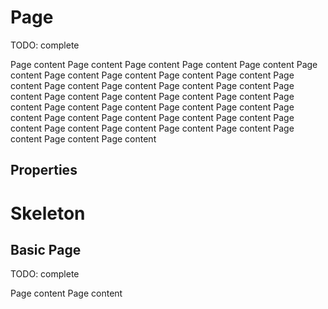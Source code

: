 



<Meta title="Components/Page" component={Page} />

# Page

TODO: complete

<Preview>
  <Story name="default" parameters={{ decorators: [withKnobs, withA11y] }}>
    <Page
      title={text("title", "Title")}
      backNavigation={{
        onClick: action("onClickBackNavigation"),
        children: text("back", "Back"),
      }}
      paginationPrevious={action("paginationPrevious")}
      paginationNext={action("paginationNext")}
      editAction={{
        onClick: action("onClickEditAction"),
        children: text("edit", "Edit"),
      }}
      primaryAction={{
        children: "Add a product",
        icon: PlusCircleIcon,
        onClick: action("primaryAction.OnClick"),
      }}
      secondaryActions={[
        {
          children: "Organize products",
          icon: DownloadIcon,
          onClick: action("secondaryActions[0].OnClick"),
        },
        {
          children: "Import and export from CSV",
          icon: ListIcon,
          onClick: action("secondaryActions[1].OnClick"),
        },
      ]}
      headerLabels={[
        {
          id: text("label id 1", "label-id-1"),
          appearance: select("label 1 appearance", [
            "default",
            "primary",
            "secondary",
            "success",
            "warning",
            "danger",
          ]),
          label: text("label 1", "label 1"),
        },
        {
          id: text("label id 2", "label-id-2"),
          appearance: select("label 2 appearance", [
            "default",
            "primary",
            "secondary",
            "success",
            "warning",
            "danger",
          ]),
          label: text("label 2", "label 2"),
        },
      ]}
    >
      <Text block>Page content</Text>
      <Text block>Page content</Text>
      <Text block>Page content</Text>
      <Text block>Page content</Text>
      <Text block>Page content</Text>
      <Text block>Page content</Text>
      <Text block>Page content</Text>
      <Text block>Page content</Text>
      <Text block>Page content</Text>
      <Text block>Page content</Text>
      <Text block>Page content</Text>
      <Text block>Page content</Text>
      <Text block>Page content</Text>
      <Text block>Page content</Text>
      <Text block>Page content</Text>
      <Text block>Page content</Text>
      <Text block>Page content</Text>
      <Text block>Page content</Text>
      <Text block>Page content</Text>
      <Text block>Page content</Text>
      <Text block>Page content</Text>
      <Text block>Page content</Text>
      <Text block>Page content</Text>
      <Text block>Page content</Text>
      <Text block>Page content</Text>
      <Text block>Page content</Text>
      <Text block>Page content</Text>
      <Text block>Page content</Text>
      <Text block>Page content</Text>
      <Text block>Page content</Text>
      <Text block>Page content</Text>
      <Text block>Page content</Text>
      <Text block>Page content</Text>
      <Text block>Page content</Text>
      <Text block>Page content</Text>
      <Text block>Page content</Text>
      <Text block>Page content</Text>
      <Text block>Page content</Text>
    </Page>
  </Story>
</Preview>

## Properties

<Props of={Page} />

# Skeleton

<Preview>
  <Story name="skeleton" parameters={{ decorators: [withKnobs, withA11y] }}>
    <Page
      title="skeleton"
      backNavigation={{
        onClick: action("onClickBackNavigation"),
        children: text("back", "Back"),
      }}
      paginationPrevious={action("paginationPrevious")}
      paginationNext={action("paginationNext")}
      primaryAction="skeleton"
      secondaryActions={["skeleton", "skeleton"]}
      headerLabels={["skeleton", "skeleton"]}
    >
      <Text.Skeleton />
    </Page>
  </Story>
</Preview>

## Basic Page

TODO: complete

<Preview>
  <Story name="basic page" parameters={{ decorators: [withKnobs, withA11y] }}>
    <Page title={text("title", "Title")}>
      <Text>Page content</Text>
    </Page>
  </Story>
</Preview>

<Preview>
  <Story name="fixed header" parameters={{ decorators: [withKnobs, withA11y] }}>
    <Page
      title={text("title", "Title")}
      backNavigation={{
        onClick: action("onClickBackNavigation"),
        children: text("back", "Back"),
      }}
      paginationPrevious={action("paginationPrevious")}
      paginationNext={action("paginationNext")}
      primaryAction={{
        onClick: action("onClickPrimaryAction"),
        children: text("primary action", "Primary action"),
      }}
      secondaryActions={[
        {
          children: text("secondary action 1", "Secondary action 1"),
          onClick: action("onClickSecondaryAction1"),
        },
        {
          children: text("secondary action 2", "Secondary action 2"),
          onClick: action("onClickSecondaryAction2"),
        },
      ]}
      headerLabels={[
        {
          id: text("label id 1", "label-id-1"),
          appearance: select("label 1 appearance", [
            "default",
            "primary",
            "secondary",
            "success",
            "warning",
            "danger",
          ]),
          label: text("label 1", "label 1"),
        },
        {
          id: text("label id 2", "label-id-2"),
          appearance: select("label 2 appearance", [
            "default",
            "primary",
            "secondary",
            "success",
            "warning",
            "danger",
          ]),
          label: text("label 2", "label 2"),
        },
      ]}
    >
      <Text>Page content</Text>
    </Page>
  </Story>
</Preview>

